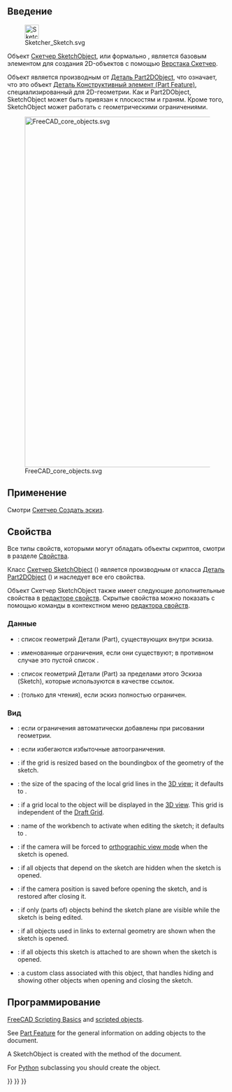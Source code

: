 <languages/>
{{TOCright}}

<span id="Introduction"></span>
== Введение ==

[[File:Sketcher_Sketch.svg|32px]]

Объект [[Sketcher_SketchObject/ru|Скетчер SketchObject]], или формально {{incode|Sketcher::SketchObject}}, является базовым элементом для создания 2D-объектов с помощью [[Sketcher_Workbench/ru|Верстака Скетчер]].

Объект {{incode|Sketcher::SketchObject}} является производным от [[Part_Part2DObject/ru|Деталь Part2DObject]], что означает, что это объект [[Part Feature/ru|Деталь Конструктивный элемент (Part Feature)]], специализированный для 2D-геометрии. Как и Part2DObject, SketchObject может быть привязан к плоскостям и граням. Кроме того, SketchObject может работать с геометрическими ограничениями.

[[File:FreeCAD_core_objects.svg|800px]]

{{Caption|Упрощённая схема взаимосвязей между основными объектами FreeCAD}}

<span id="Usage"></span>
== Применение ==

Смотри [[Sketcher_NewSketch/ru|Скетчер Создать эскиз]].

<span id="Properties"></span>
== Свойства ==

Все типы свойств, которыми могут обладать объекты скриптов, смотри в разделе [[Property/ru|Свойства]].

Класс [[Sketcher_SketchObject/ru|Скетчер SketchObject]] ({{incode|Sketcher::SketchObject}}) является производным от класса [[Part_Part2DObject/ru|Деталь Part2DObject]] ({{incode|Part::Part2DObject}}) и наследует все его свойства.

Объект Скетчер SketchObject также имеет следующие дополнительные свойства в [[Property_editor/ru|редакторе свойств]]. Скрытые свойства можно показать с помощью команды {{MenuCommand|Показать скрытые (Show hidden)}} в контекстном меню [[Property_editor/ru|редактора свойств]].

<span id="Data"></span>
=== Данные ===

{{TitleProperty|Эскиз (Sketch)}}

* {{PropertyData|Геометрия (Geometry)|GeometryList|Скрытый(Hidden)}}: список геометрий Детали (Part), существующих внутри эскиза.
* {{PropertyData|Ограничения (Constraints)|}}: именованные ограничения, если они существуют; в противном случае это пустой список {{incode|[]}}.
* {{PropertyData|Внешняя Геометрия (External Geometry)|СписокСубСсылок (LinkSubList)}}: список геометрий Детали (Part) за пределами этого Эскиза (Sketch), которые используются в качестве ссылок.
* {{PropertyData|Полностью Ограниченны (Fully Constrained)|Булево (Bool)|Скрытый(Hidden)}}: (только для чтения), если {{TRUE}} эскиз полностью ограничен.

<span id="View"></span>
=== Вид ===

{{TitleProperty|Автоматические Ограничения (Auto Constraints)}}

* {{PropertyView|Автоматические ограничения (Autoconstraints)|Булево (Bool)}}: если {{TRUE}} ограничения автоматически добавлены при рисовании геометрии.
* {{PropertyView|Избегайте Избыточности (Avoid Redundant)|Булево (Bool)}}: если {{TRUE}} избегаются избыточные автоограничения.

{{TitleProperty|Сетка (Grid)}}

* {{PropertyView|Grid Auto|Bool}}: if {{TRUE}} the grid is resized based on the boundingbox of the geometry of the sketch.
* {{PropertyView|Grid Size|Length}}: the size of the spacing of the local grid lines in the [[3D_view|3D view]]; it defaults to {{value|10 mm}}.
* {{PropertyView|Show Grid|Bool}}: if {{TRUE}} a grid local to the object will be displayed in the [[3D_view|3D view]]. This grid is independent of the [[Draft_ToggleGrid|Draft Grid]].

{{TitleProperty|Visibility automation}}

* {{PropertyView|Editing Workbench|String}}: name of the workbench to activate when editing the sketch; it defaults to {{value|SketcherWorkbench}}.
* {{PropertyView|Force Ortho|Bool}}: if {{TRUE}} the camera will be forced to [[Std_OrthographicCamera|orthographic view mode]] when the sketch is opened.
* {{PropertyView|Hide Dependent|Bool}}: if {{TRUE}} all objects that depend on the sketch are hidden when the sketch is opened.
* {{PropertyView|Restore Camera|Bool}}: if {{TRUE}} the camera position is saved before opening the sketch, and is restored after closing it.
* {{PropertyView|Section View|Bool}}: if {{TRUE}} only (parts of) objects behind the sketch plane are visible while the sketch is being edited.
* {{PropertyView|Show Links|Bool}}: if {{TRUE}} all objects used in links to external geometry are shown when the sketch is opened.
* {{PropertyView|Show Support|Bool}}: if {{TRUE}} all objects this sketch is attached to are shown when the sketch is opened.
* {{PropertyView|Tempo Vis|PythonObject|Hidden}}: a custom class associated with this object, that handles hiding and showing other objects when opening and closing the sketch.

<span id="Scripting"></span>
== Программирование ==

{{Emphasis|See also:}} [[FreeCAD_Scripting_Basics|FreeCAD Scripting Basics]] and [[Scripted_objects|scripted objects]].

See [[Part_Feature|Part Feature]] for the general information on adding objects to the document.

A SketchObject is created with the {{incode|addObject()}} method of the document.

{{Code|code=
import FreeCAD as App

doc = App.newDocument()
obj = App.ActiveDocument.addObject("Sketcher::SketchObject", "Sketch")
obj.Label = "Custom label"
}}

For [[Python|Python]] subclassing you should create the {{incode|Sketcher::SketchObjectPython}} object.

{{Code|code=
import FreeCAD as App

doc = App.newDocument()
obj = App.ActiveDocument.addObject("Sketcher::SketchObjectPython", "CustomSketch")
obj.Label = "Custom label"
}}


{{Sketcher_Tools_navi{{#translation:}}}}
{{Document_objects_navi{{#translation:}}}}
{{Userdocnavi{{#translation:}}}}